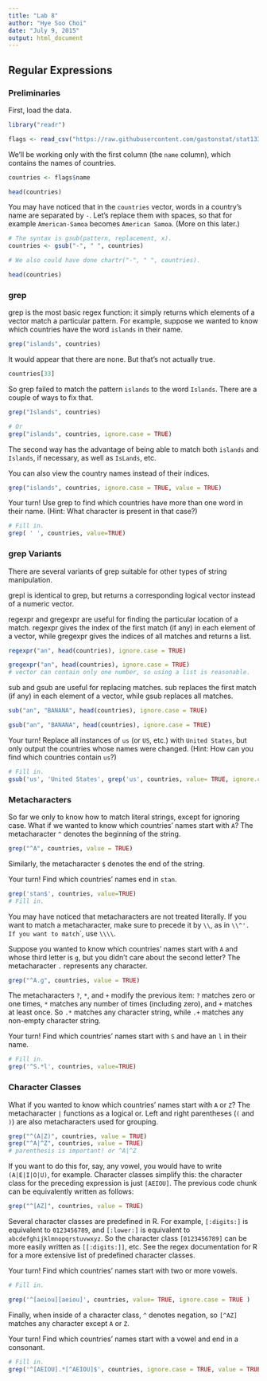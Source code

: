 ```yaml
---
title: "Lab 8"
author: "Hye Soo Choi"
date: "July 9, 2015"
output: html_document
---
```



## Regular Expressions

### Preliminaries

First, load the data.

```r
library("readr")

flags <- read_csv("https://raw.githubusercontent.com/gastonstat/stat133/master/datasets/flags.csv")
```

We'll be working only with the first column (the `name` column), which contains the names of countries.

```r
countries <- flags$name

head(countries)
```

You may have noticed that in the `countries` vector, words in a country's name are separated by `-`.
Let's replace them with spaces, so that for example `American-Samoa` becomes `American Samoa`. (More on this later.)

```r
# The syntax is gsub(pattern, replacement, x).
countries <- gsub("-", " ", countries)

# We also could have done chartr("-", " ", countries).

head(countries)
```

### grep

grep is the most basic regex function: it simply returns which elements of a vector match a particular pattern.
For example, suppose we wanted to know which countries have the word `islands` in their name.

```r
grep("islands", countries)
```

It would appear that there are none. But that's not actually true.

```r
countries[33]
```

So grep failed to match the pattern `islands` to the word `Islands`. There are a couple of ways to fix that.

```r
grep("Islands", countries)

# Or
grep("islands", countries, ignore.case = TRUE)
```

The second way has the advantage of being able to match both `islands` and `Islands`, if necessary, as well as `IsLands`, etc.

You can also view the country names instead of their indices.

```r
grep("islands", countries, ignore.case = TRUE, value = TRUE)
```

Your turn!
Use grep to find which countries have more than one word in their name. (Hint: What character is present in that case?)

```r
# Fill in.
grep( ' ', countries, value=TRUE)
```

### grep Variants

There are several variants of grep suitable for other types of string manipulation.

grepl is identical to grep, but returns a corresponding logical vector instead of a numeric vector.

regexpr and gregexpr are useful for finding the particular location of a match.
regexpr gives the index of the first match (if any) in each element of a vector, while gregexpr gives the indices of all matches and returns a list.

```r
regexpr("an", head(countries), ignore.case = TRUE)

gregexpr("an", head(countries), ignore.case = TRUE)
# vector can contain only one number, so using a list is reasonable.
```

sub and gsub are useful for replacing matches.
sub replaces the first match (if any) in each element of a vector, while gsub replaces all matches.

```r
sub("an", "BANANA", head(countries), ignore.case = TRUE)

gsub("an", "BANANA", head(countries), ignore.case = TRUE)
```

Your turn!
Replace all instances of `us` (or `US`, etc.) with `United States`, but only output the countries whose names were changed.
(Hint: How can you find which countries contain `us`?)

```r
# Fill in.
gsub('us', 'United States', grep('us', countries, value= TRUE, ignore.case = TRUE), ignore.case = TRUE)
```

### Metacharacters

So far we only to know how to match literal strings, except for ignoring case.
What if we wanted to know which countries' names start with `A`?
The metacharacter `^` denotes the beginning of the string.

```r
grep("^A", countries, value = TRUE)
```

Similarly, the metacharacter `$` denotes the end of the string.

Your turn!
Find which countries' names end in `stan`.

```r
grep('stan$', countries, value=TRUE)
# Fill in.
```

You may have noticed that metacharacters are not treated literally.
If you want to match a metacharacter, make sure to precede it by `\\`, as in `\\^'.
If you want to match `\`, use `\\\\`.

Suppose you wanted to know which countries' names start with `A` and whose third letter is `g`, but you didn't care about the second letter? The metacharacter `.` represents any character.

```r
grep("^A.g", countries, value = TRUE)
```

The metacharacters `?`, `*`, and `+` modify the previous item: `?` matches zero or one times, `*` matches any number of times (including zero), and `+` matches at least once.
So `.*` matches any character string, while `.+` matches any non-empty character string.

Your turn!
Find which countries' names start with `S` and have an `l` in their name.

```r
# Fill in.
grep('^S.*l', countries, value=TRUE)
```

### Character Classes

What if you wanted to know which countries' names start with `A` or `Z`? The metacharacter `|` functions as a logical or.
Left and right parentheses (`(` and `)`) are also metacharacters used for grouping.

```r
grep("^(A|Z)", countries, value = TRUE)
grep("^A|^Z", countries, value = TRUE)
# parenthesis is important! or ^A|^Z 
```

If you want to do this for, say, any vowel, you would have to write `(A|E|I|O|U)`, for example.
Character classes simplify this: the character class for the preceding expression is just `[AEIOU]`.
The previous code chunk can be equivalently written as follows:

```r
grep("^[AZ]", countries, value = TRUE)
```

Several character classes are predefined in R.
For example, `[:digits:]` is equivalent to `0123456789`, and `[:lower:]` is equivalent to `abcdefghijklmnopqrstuvwxyz`.
So the character class `[0123456789]` can be more easily written as `[[:digits:]]`, etc.
See the regex documentation for R for a more extensive list of predefined character classes.

Your turn!
Find which countries' names start with two or more vowels.

```r
# Fill in.

grep('^[aeiou][aeiou]', countries, value= TRUE, ignore.case = TRUE )
```

Finally, when inside of a character class, `^` denotes negation, so `[^AZ]` matches any character except `A` or `Z`.

Your turn!
Find which countries' names start with a vowel and end in a consonant.

```r
# Fill in.
grep('^[AEIOU].*[^AEIOU]$', countries, ignore.case = TRUE, value = TRUE)
```